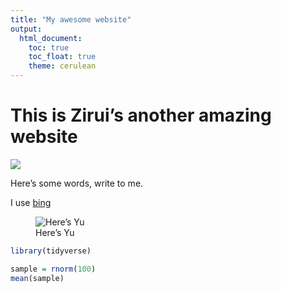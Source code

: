```yaml
---
title: "My awesome website"
output: 
  html_document:
    toc: true
    toc_float: true
    theme: cerulean
---
```


# This is Zirui's another amazing website

![](https://media.giphy.com/media/drXGoW1iudhKw/giphy.gif)

Here's some words, write to me.

I use [bing](bing.com)

![Here's Yu](images/some.jpg)

```r
library(tidyverse)

sample = rnorm(100)
mean(sample)
```

